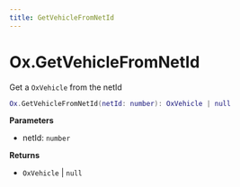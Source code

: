 ```yaml
---
title: GetVehicleFromNetId
---
```


# Ox.GetVehicleFromNetId

Get a `OxVehicle` from the netId

```lua
Ox.GetVehicleFromNetId(netId: number): OxVehicle | null
```

**Parameters**

- netId: `number`

**Returns**

- `OxVehicle` | `null`
